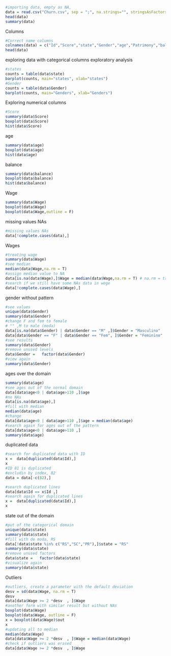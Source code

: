 
```r
#importing data, empty as NA, 
data = read.csv("Churn.csv", sep = ";", na.strings="", stringsAsFactors=T)## archive name, separation, when it find a empty place, it chances to NA, factor is a categorical data with a domain
head(data)
summary(data)
```
Columns
```r
#Correct name columns
colnames(data) = c("Id","Score","state","Gender","age","Patrimony","balance","Products","HaveCreditCard","Active","Wage","Exited")
head(data)
```
exploring data with categorical columns exploratory analysis
```r
#states
counts = table(data$state)
barplot(counts, main="states", xlab="states")
#Gender
counts = table(data$Gender)
barplot(counts, main="Genders", xlab="Genders")
```
Exploring numerical columns
```r
#Score
summary(data$Score)
boxplot(data$Score)
hist(data$Score)
```
age
```r
summary(data$age)
boxplot(data$age)
hist(data$age)
```
balance
```r
summary(data$balance)
boxplot(data$balance)
hist(data$balance)
```
Wage
```r
summary(data$Wage)
boxplot(data$Wage)
boxplot(data$Wage,outline = F)
```
missing values NAs
```r
#missing values NAs
data[!complete.cases(data),]
```
Wages
```r
#treating wage 
summary(data$Wage)
#see median
median(data$Wage,na.rm = T)
#assign median value to NA
data[is.na(data$Wage),]$Wage = median(data$Wage,na.rm = T) # na.rm = true to remove the NA values from de calculation
#search if we still have some NAs data in wege
data[!complete.cases(data$Wage),]
```
gender without pattern
```r
#see values
unique(data$Gender)
summary(data$Gender)
#change F and fem to female
# "" ,M to male (moda)
data[is.na(data$Gender) | data$Gender == "M" ,]$Gender = "Masculino" 
data[data$Gender == "F" | data$Gender == "Fem", ]$Gender = "Feminino" 
#see results
summary(data$Gender)
#remove unused levels
data$Gender =   factor(data$Gender) 
#view again
summary(data$Gender)
```
ages over the domain
```r
summary(data$age)
#see ages out of the normal domain
data[data$age<0 | data$age>110 ,]$age
#no NAs
data[is.na(data$age),]
#fill with median
median(data$age)
#change
data[data$age<0 | data$age>110 ,]$age = median(data$age) 
#search again for ages out of the pattern
data[data$age<0 | data$age>110 ,]
summary(data$age)
```
duplicated data
```r
#search for duplicated data with ID
x =  data[duplicated(data$Id),]
x
#ID 81 is duplicated
#excludin by index, 82
data = data[-c(82),]

#search duplicated lines
data[data$Id == x$Id ,]
#search again for duplicated lines
x =  data[duplicated(data$Id),]
x
```
state out of the domain
```r
#put of the categorical domain
unique(data$state)
summary(data$state)
#fill with de moda, RS
data[!data$state %in% c("RS","SC","PR"),]$state = "RS"
summary(data$state)
#remove unused factors
data$state =   factor(data$state)
#visualize again
summary(data$state)
```
Outliers
```r
#outliers, create a parameter with the default deviation
desv = sd(data$Wage, na.rm = T)
desv
data[data$Wage >= 2 *desv  , ]$Wage
#another form with similar result but without NAs
boxplot(data$Wage)
boxplot(data$Wage, outline = F)
x = boxplot(data$Wage)$out
x
#updating all to median
median(data$Wage)
data[data$Wage >= 2 *desv  , ]$Wage = median(data$Wage)
#check if outliers was erased
data[data$Wage >= 2 *desv  , ]$Wage
```

